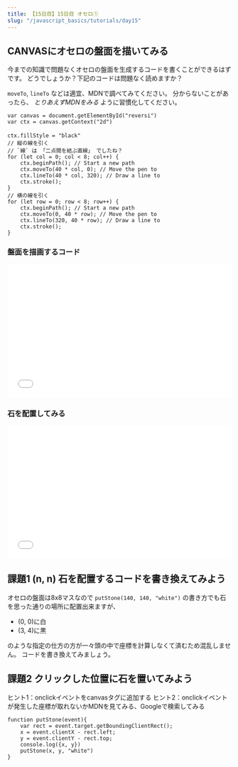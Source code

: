 ```yaml
---
title: 【15日目】15日目 オセロ①
slug: "/javascript_basics/tutorials/day15"
---
```


## CANVASにオセロの盤面を描いてみる

今までの知識で問題なくオセロの盤面を生成するコードを書くことができるはずです。
どうでしょうか？下記のコードは問題なく読めますか？

`moveTo`, `lineTo` などは適宜、MDNで調べてみてください。
分からないことがあったら、 _とりあえずMDNをみる_ ように習慣化してください。

```
var canvas = document.getElementById("reversi")
var ctx = canvas.getContext("2d")
　　
ctx.fillStyle = "black"
// 縦の線を引く
// `線` は 「二点間を結ぶ直線」 でしたね？
for (let col = 0; col < 8; col++) {
    ctx.beginPath(); // Start a new path
    ctx.moveTo(40 * col, 0); // Move the pen to
    ctx.lineTo(40 * col, 320); // Draw a line to
    ctx.stroke();
}
// 横の線を引く
for (let row = 0; row < 8; row++) {
    ctx.beginPath(); // Start a new path
    ctx.moveTo(0, 40 * row); // Move the pen to
    ctx.lineTo(320, 40 * row); // Draw a line to
    ctx.stroke();
}
```


### 盤面を描画するコード

<iframe width="100%" height="300" src="//jsfiddle.net/yu6b01ts/4/embedded/" allowfullscreen="allowfullscreen" allowpaymentrequest frameborder="0"></iframe>

### 石を配置してみる

<iframe width="100%" height="300" src="//jsfiddle.net/yu6b01ts/7/embedded/" allowfullscreen="allowfullscreen" allowpaymentrequest frameborder="0"></iframe>

## 課題1 (n, n) 石を配置するコードを書き換えてみよう

オセロの盤面は8x8マスなので `putStone(140, 140, "white")` の書き方でも石を思った通りの場所に配置出来ますが、

- (0, 0)に白
- (3, 4)に黒

のような指定の仕方の方が一々頭の中で座標を計算しなくて済むため混乱しません。
コードを書き換えてみましょう。

## 課題2 クリックした位置に石を置いてみよう

ヒント1：onclickイベントをcanvasタグに追加する
ヒント2：onclickイベントが発生した座標が取れないかMDNを見てみる、Googleで検索してみる

```
function putStone(event){
    var rect = event.target.getBoundingClientRect();
    x = event.clientX - rect.left;
    y = event.clientY - rect.top;
    console.log({x, y})
    putStone(x, y, "white")
}
```
